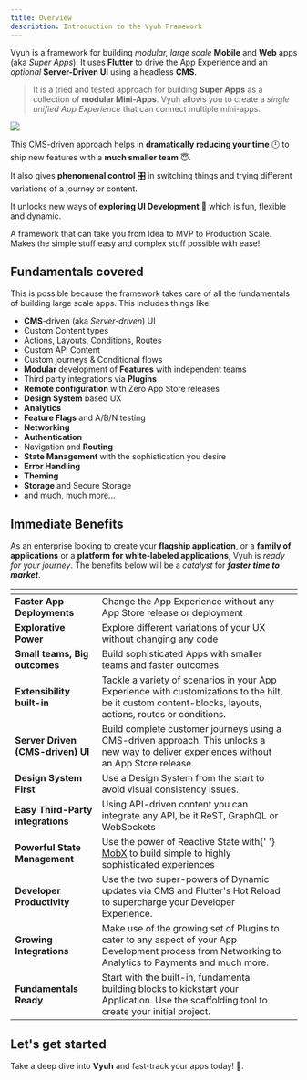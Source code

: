 ```yaml
---
title: Overview
description: Introduction to the Vyuh Framework
---
```



Vyuh is a framework for building _modular, large scale_ **Mobile** and **Web**
apps (aka _Super Apps_). It uses **Flutter** to drive the App Experience and an
_optional_ **Server-Driven UI** using a headless **CMS**.

> It is a tried and tested approach for building **Super Apps** as a collection
> of **modular Mini-Apps**. Vyuh allows you to create a _single unified App
> Experience_ that can connect multiple mini-apps.

![](../../../assets/logo.png)

This CMS-driven approach helps in **dramatically reducing your time** 🕛 to ship
new features with a **much smaller team** 😇.

It also gives **phenomenal control** 🎛️ in switching things and trying different
variations of a journey or content.

It unlocks new ways of **exploring UI Development** 🌈 which is fun, flexible
and dynamic.

<Aside title={'Ready to Scale'} type={'tip'}>
  A framework that can take you from Idea to MVP to Production Scale. Makes the
  simple stuff easy and complex stuff possible with ease!
</Aside>

## Fundamentals covered

This is possible because the framework takes care of all the fundamentals of
building large scale apps. This includes things like:

- **CMS**-driven (aka _Server-driven_) UI
- Custom Content types
- Actions, Layouts, Conditions, Routes
- Custom API Content
- Custom journeys & Conditional flows
- **Modular** development of **Features** with independent teams
- Third party integrations via **Plugins**
- **Remote configuration** with Zero App Store releases
- **Design System** based UX
- **Analytics**
- **Feature Flags** and A/B/N testing
- **Networking**
- **Authentication**
- Navigation and **Routing**
- **State Management** with the sophistication you desire
- **Error Handling**
- **Theming**
- **Storage** and Secure Storage
- and much, much more...

## Immediate Benefits

As an enterprise looking to create your **flagship application**, or a **family
of applications** or a **platform for white-labeled applications**, Vyuh is
_ready for your journey_. The benefits below will be a _catalyst_ for _**faster
time to market**_.

<table data-view="cards">
  <thead>
    <tr>
      <th></th>
      <th></th>
      <th></th>
    </tr>
  </thead>
  <tbody>
    <tr>
      <td>
        <strong>Faster App Deployments</strong>
      </td>
      <td>
        Change the App Experience without any App Store release or deployment
      </td>
      <td></td>
    </tr>
    <tr>
      <td>
        <strong>Explorative Power</strong>
      </td>
      <td>Explore different variations of your UX without changing any code</td>
      <td></td>
    </tr>
    <tr>
      <td>
        <strong>Small teams, Big outcomes</strong>
      </td>
      <td>Build sophisticated Apps with smaller teams and faster outcomes.</td>
      <td></td>
    </tr>
    <tr>
      <td>
        <strong>Extensibility built-in</strong>
      </td>
      <td>
        Tackle a variety of scenarios in your App Experience with customizations
        to the hilt, be it custom content-blocks, layouts, actions, routes or
        conditions.
      </td>
      <td></td>
    </tr>
    <tr>
      <td>
        <strong>Server Driven (CMS-driven) UI</strong>
      </td>
      <td>
        Build complete customer journeys using a CMS-driven approach. This
        unlocks a new way to deliver experiences without an App Store release.
      </td>
      <td></td>
    </tr>
    <tr>
      <td>
        <strong>Design System First</strong>
      </td>
      <td>
        Use a Design System from the start to avoid visual consistency issues.
      </td>
      <td></td>
    </tr>
    <tr>
      <td>
        <strong>Easy Third-Party integrations</strong>
      </td>
      <td>
        Using API-driven content you can integrate any API, be it ReST, GraphQL
        or WebSockets
      </td>
      <td></td>
    </tr>
    <tr>
      <td>
        <strong>Powerful State Management</strong>
      </td>
      <td>
        Use the power of Reactive State with{' '}
        <a href="https://pub.dev/packages/mobx">MobX</a> to build simple to
        highly sophisticated experiences
      </td>
      <td></td>
    </tr>
    <tr>
      <td>
        <strong>Developer Productivity</strong>
      </td>
      <td>
        Use the two super-powers of Dynamic updates via CMS and Flutter's Hot
        Reload to supercharge your Developer Experience.
      </td>
      <td></td>
    </tr>
    <tr>
      <td>
        <strong>Growing Integrations</strong>
      </td>
      <td>
        Make use of the growing set of Plugins to cater to any aspect of your
        App Development process from Networking to Analytics to Payments and
        much more.
      </td>
      <td></td>
    </tr>
    <tr>
      <td>
        <strong>Fundamentals Ready</strong>
      </td>
      <td>
        Start with the built-in, fundamental building blocks to kickstart your
        Application. Use the scaffolding tool to create your initial project.
      </td>
      <td></td>
    </tr>
  </tbody>
</table>

## Let's get started

Take a deep dive into **Vyuh** and fast-track your apps today! 🚀.
